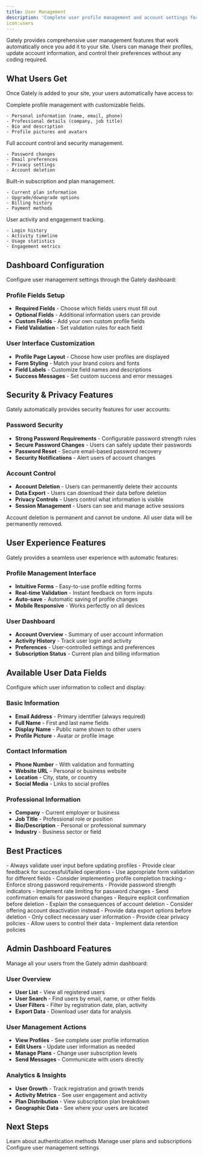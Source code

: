 ```yaml
---
title: User Management
description: 'Complete user profile management and account settings for your website'
icon:users
---
```


Gately provides comprehensive user management features that work automatically once you add it to your site. Users can manage their profiles, update account information, and control their preferences without any coding required.

## What Users Get

Once Gately is added to your site, your users automatically have access to:

<CardGroup cols={2}>
  <Card title="User Profiles" icon="user">
    Complete profile management with customizable fields.
    
    - Personal information (name, email, phone)
    - Professional details (company, job title)
    - Bio and description
    - Profile pictures and avatars
  </Card>
  
  <Card title="Account Settings" icon="settings">
    Full account control and security management.
    
    - Password changes
    - Email preferences
    - Privacy settings
    - Account deletion
  </Card>
  
  <Card title="Subscription Management" icon="credit-card">
    Built-in subscription and plan management.
    
    - Current plan information
    - Upgrade/downgrade options
    - Billing history
    - Payment methods
  </Card>
  
  <Card title="Activity Tracking" icon="activity">
    User activity and engagement tracking.
    
    - Login history
    - Activity timeline
    - Usage statistics
    - Engagement metrics
  </Card>
</CardGroup>

## Dashboard Configuration

Configure user management settings through the Gately dashboard:

### Profile Fields Setup
- **Required Fields** - Choose which fields users must fill out
- **Optional Fields** - Additional information users can provide
- **Custom Fields** - Add your own custom profile fields
- **Field Validation** - Set validation rules for each field

### User Interface Customization
- **Profile Page Layout** - Choose how user profiles are displayed
- **Form Styling** - Match your brand colors and fonts
- **Field Labels** - Customize field names and descriptions
- **Success Messages** - Set custom success and error messages

## Security & Privacy Features

Gately automatically provides security features for user accounts:

### Password Security
- **Strong Password Requirements** - Configurable password strength rules
- **Secure Password Changes** - Users can safely update their passwords
- **Password Reset** - Secure email-based password recovery
- **Security Notifications** - Alert users of account changes

### Account Control
- **Account Deletion** - Users can permanently delete their accounts
- **Data Export** - Users can download their data before deletion
- **Privacy Controls** - Users control what information is visible
- **Session Management** - Users can see and manage active sessions

<Warning>
Account deletion is permanent and cannot be undone. All user data will be permanently removed.
</Warning>

## User Experience Features

Gately provides a seamless user experience with automatic features:

### Profile Management Interface
- **Intuitive Forms** - Easy-to-use profile editing forms
- **Real-time Validation** - Instant feedback on form inputs
- **Auto-save** - Automatic saving of profile changes
- **Mobile Responsive** - Works perfectly on all devices

### User Dashboard
- **Account Overview** - Summary of user account information
- **Activity History** - Track user login and activity
- **Preferences** - User-controlled settings and preferences
- **Subscription Status** - Current plan and billing information

## Available User Data Fields

Configure which user information to collect and display:

### Basic Information
- **Email Address** - Primary identifier (always required)
- **Full Name** - First and last name fields
- **Display Name** - Public name shown to other users
- **Profile Picture** - Avatar or profile image

### Contact Information
- **Phone Number** - With validation and formatting
- **Website URL** - Personal or business website
- **Location** - City, state, or country
- **Social Media** - Links to social profiles

### Professional Information
- **Company** - Current employer or business
- **Job Title** - Professional role or position
- **Bio/Description** - Personal or professional summary
- **Industry** - Business sector or field

## Best Practices

<AccordionGroup>
  <Accordion title="Profile Management">
    - Always validate user input before updating profiles
    - Provide clear feedback for successful/failed operations
    - Use appropriate form validation for different fields
    - Consider implementing profile completion tracking
  </Accordion>
  
  <Accordion title="Password Security">
    - Enforce strong password requirements
    - Provide password strength indicators
    - Implement rate limiting for password changes
    - Send confirmation emails for password changes
  </Accordion>
  
  <Accordion title="Account Deletion">
    - Require explicit confirmation before deletion
    - Explain the consequences of account deletion
    - Consider offering account deactivation instead
    - Provide data export options before deletion
  </Accordion>
  
  <Accordion title="Data Privacy">
    - Only collect necessary user information
    - Provide clear privacy policies
    - Allow users to control their data
    - Implement data retention policies
  </Accordion>
</AccordionGroup>

## Admin Dashboard Features

Manage all your users from the Gately admin dashboard:

### User Overview
- **User List** - View all registered users
- **User Search** - Find users by email, name, or other fields
- **User Filters** - Filter by registration date, plan, activity
- **Export Data** - Download user data for analysis

### User Management Actions
- **View Profiles** - See complete user profile information
- **Edit Users** - Update user information as needed
- **Manage Plans** - Change user subscription levels
- **Send Messages** - Communicate with users directly

### Analytics & Insights
- **User Growth** - Track registration and growth trends
- **Activity Metrics** - See user engagement and activity
- **Plan Distribution** - View subscription plan breakdown
- **Geographic Data** - See where your users are located

## Next Steps

<CardGroup cols={3}>
  <Card
    title="Authentication"
    icon="key"
    href="/authentication"
  >
    Learn about authentication methods
  </Card>
  <Card
    title="Plans & Tiers"
    icon="crown"
    href="/plans"
  >
    Manage user plans and subscriptions
  </Card>
  <Card
    title="Dashboard"
    icon="settings"
    href="https://app.usegately.com"
  >
    Configure user management settings
  </Card>
</CardGroup>